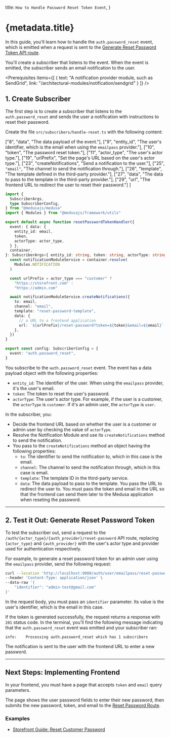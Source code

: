 
  title: `How to Handle Password Reset Token Event`,
}

# {metadata.title}

In this guide, you'll learn how to handle the `auth.password_reset` event, which is emitted when a request is sent to the [Generate Reset Password Token API route](../authentication-route/page.mdx#generate-reset-password-token-route).

You'll create a subscriber that listens to the event. When the event is emitted, the subscriber sends an email notification to the user.

<Prerequisites
  items={[
    {
      text: "A notification provider module, such as SendGrid",
      link: "/architectural-modules/notification/sendgrid"
    }
  ]}
/>

## 1. Create Subscriber

The first step is to create a subscriber that listens to the `auth.password_reset` and sends the user a notification with instructions to reset their password.

Create the file `src/subscribers/handle-reset.ts` with the following content:

  ["8", "data", "The data payload of the event."],
  ["9", "entity_id", "The user's identifier, which is the email when using the `emailpass` provider."],
  ["10", "token", "The password reset token."],
  ["11", "actor_type", "The user's actor type."],
  ["19", "urlPrefix", "Set the page's URL based on the user's actor type."],
  ["23", "createNotifications", "Send a notification to the user."],
  ["25", `"email"`, "The channel to send the notification through."],
  ["26", "template", "The template defined in the third-party provider."],
  ["27", "data", "The data to pass to the template in the third-party provider."],
  ["29", "url", "The frontend URL to redirect the user to reset their password."]
]

```ts title="src/subscribers/handle-reset.ts" highlights={highlights} collapsibleLines="1-6" expandMoreLabel="Show Imports"
import {
  SubscriberArgs,
  type SubscriberConfig,
} from "@medusajs/medusa"
import { Modules } from "@medusajs/framework/utils"

export default async function resetPasswordTokenHandler({
  event: { data: {
    entity_id: email,
    token,
    actorType: actor_type,
  } },
  container,
}: SubscriberArgs<{ entity_id: string, token: string, actorType: string }>) {
  const notificationModuleService = container.resolve(
    Modules.NOTIFICATION
  )

  const urlPrefix = actor_type === "customer" ? 
    "https://storefront.com" : 
    "https://admin.com"

  await notificationModuleService.createNotifications({
    to: email,
    channel: "email",
    template: "reset-password-template",
    data: {
      // a URL to a frontend application
      url: `${urlPrefix}/reset-password?token=${token}&email=${email}`,
    },
  })
}

export const config: SubscriberConfig = {
  event: "auth.password_reset",
}
```

You subscribe to the `auth.password_reset` event. The event has a data payload object with the following properties:

- `entity_id`: The identifier of the user. When using the `emailpass` provider, it's the user's email.
- `token`: The token to reset the user's password.
- `actorType`: The user's actor type. For example, if the user is a customer, the `actorType` is `customer`. If it's an admin user, the `actorType` is `user`.

In the subscriber, you:

- Decide the frontend URL based on whether the user is a customer or admin user by checking the value of `actorType`.
- Resolve the Notification Module and use its `createNotifications` method to send the notification.
- You pass to the `createNotifications` method an object having the following properties:
    - `to`: The identifier to send the notification to, which in this case is the email.
    - `channel`: The channel to send the notification through, which in this case is email.
    - `template`: The template ID in the third-party service.
    - `data`: The data payload to pass to the template. You pass the URL to redirect the user to. You must pass the token and email in the URL so that the frontend can send them later to the Medusa application when reseting the password.

---

## 2. Test it Out: Generate Reset Password Token

To test the subscriber out, send a request to the `/auth/{actor_type}/{auth_provider}/reset-password` API route, replacing `{actor_type}` and `{auth_provider}` with the user's actor type and provider used for authentication respectively.

For example, to generate a reset password token for an admin user using the `emailpass` provider, send the following request:

```bash
curl --location 'http://localhost:9000/auth/user/emailpass/reset-password' \
--header 'Content-Type: application/json' \
--data-raw '{
    "identifier": "admin-test@gmail.com"
}'
```

In the request body, you must pass an `identifier` parameter. Its value is the user's identifier, which is the email in this case.

If the token is generated successfully, the request returns a response with `201` status code. In the terminal, you'll find the following message indicating that the `auth.password_reset` event was emitted and your subscriber ran:

```plain
info:    Processing auth.password_reset which has 1 subscribers
```

The notification is sent to the user with the frontend URL to enter a new password.

---

## Next Steps: Implementing Frontend

In your frontend, you must have a page that accepts `token` and `email` query parameters.

The page shows the user password fields to enter their new password, then submits the new password, token, and email to the [Reset Password Route](../authentication-route/page.mdx#reset-password-route).

### Examples

- [Storefront Guide: Reset Customer Password](../../../storefront-development/customers/reset-password/page.mdx)
